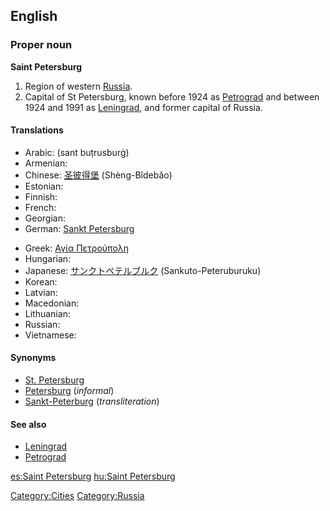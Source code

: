 ==English==
{{wikipedia}}

===Proper noun===
'''Saint Petersburg'''

# Region of western [[Russia]].
# Capital of St Petersburg, known before 1924 as [[Petrograd]] and between 1924 and 1991 as [[Leningrad]], and former capital of Russia.

====Translations====
{{trans-top|city}}
* Arabic: {{Arab|[[سانت بطرسبرغ]]}} (sant buṭrusburġ)
* Armenian: {{t-|hy|Սանկտ Պետերբուրգ|tr=Sankt Peterburg|sc=Armn|xs=Armenian}}
* Chinese: [[圣彼得堡]] (Shèng-Bǐdebǎo)
* Estonian: {{t-|et|Peterburi}}
* Finnish: {{t+|fi|Pietari}}
* French: {{t-|fr|Saint-Pétersbourg}}
* Georgian: {{t|ka|სანქტ-პეტერბურგი|tr=Sank't-Peterburgi|xs=Georgian}}
* German: [[Sankt Petersburg]]
{{trans-mid}}
* Greek: [[Αγία Πετρούπολη]]
* Hungarian: {{t|hu|Szentpétervár}}
* Japanese: [[サンクトペテルブルク]] (Sankuto-Peteruburuku)
* Korean: {{t|ko|상트 페테르부르크|sc=Kore}}
* Latvian: {{t|lv|Sanktpēterburga|f|xs=Latvian}}
* Macedonian: {{t+|mk|Санкт Петербург|m|tr=Sankt-Péterburg|sc=Cyrl}}
* Lithuanian: {{t|lt|Sankt Peterburgas|m|xs=Lithuanian}}
* Russian: {{t+|ru|Санкт-Петербург|m|tr=Sankt-Peterbúrg|sc=Cyrl}}
* Vietnamese: {{t|vi|Sankt-Peterburg|xs=Vietnamese}}
{{trans-bottom}}

====Synonyms====
* [[St. Petersburg]]
* [[Petersburg]] (''informal'')
* [[Sankt-Peterburg]] (''transliteration'')

====See also====
* [[Leningrad]]
* [[Petrograd]]

[[Category:Cities]]
[[Category:Russia]]

[[es:Saint Petersburg]]
[[hu:Saint Petersburg]]